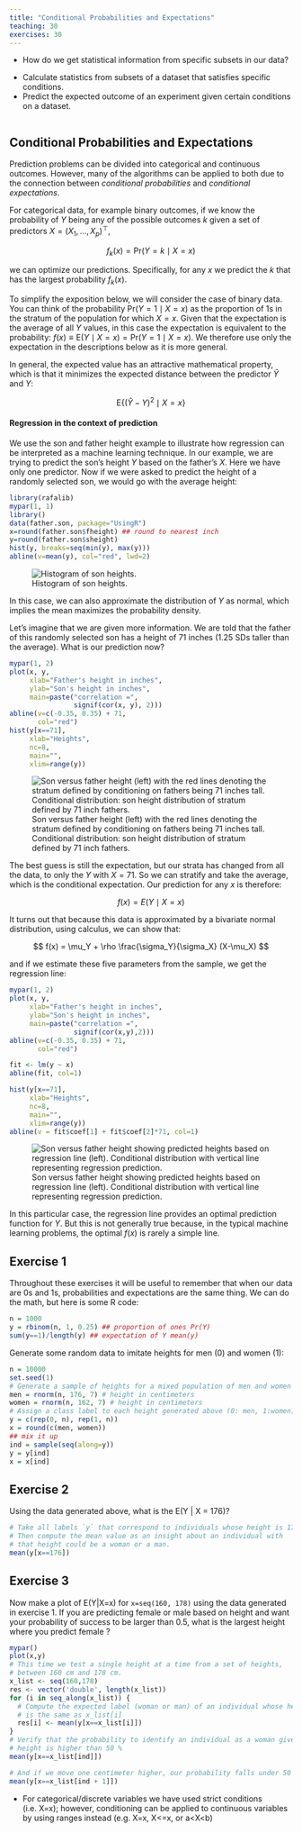 ```yaml
---
title: "Conditional Probabilities and Expectations"
teaching: 30
exercises: 30
---
```


:::::: questions
- How do we get statistical information from specific subsets in our data?
::::::

:::::: objectives
- Calculate statistics from subsets of a dataset that satisfies specific conditions.
- Predict the expected outcome of an experiment given certain conditions on a dataset.
::::::

```r
```

## Conditional Probabilities and Expectations

Prediction problems can be divided into categorical and continuous outcomes. 
However, many of the algorithms can be applied to both due to the connection 
between _conditional probabilities_ and _conditional expectations_. 

For categorical data, for example binary outcomes, if we know the probability of 
$Y$ being any of the possible outcomes $k$ given a  set of predictors 
$X=(X_1,\dots,X_p)^\top$, 

$$
f_k(x) = \mbox{Pr}(Y=k \mid X=x)
$$

we can optimize our predictions. Specifically, for any $x$ we predict the $k$ 
that has the largest probability $f_k(x)$. 

To simplify the exposition below, we will consider the case of binary data. You 
can think of the probability $\mbox{Pr}(Y=1 \mid X=x)$ as the proportion of 1s 
in the stratum of the population for which $X=x$. Given that the expectation is 
the average of all $Y$ values, in this case the expectation is equivalent to the
probability: $f(x) \equiv \mbox{E}(Y \mid X=x)=\mbox{Pr}(Y=1 \mid X=x)$. We 
therefore use only the expectation in the descriptions below as it is more 
general.

In general, the expected value has an attractive mathematical property, which is
that it minimizes the expected distance between the predictor $\hat{Y}$ and $Y$: 

$$
\mbox{E}\{ (\hat{Y} - Y)^2  \mid  X=x \}
$$ 


#### Regression in the context of prediction

We use the son and father height example to illustrate how regression can be 
interpreted as a machine learning technique. In our example, we are trying to 
predict the son's height $Y$ based on the father's $X$. Here we have only one 
predictor. Now if we were asked to predict the height of a randomly selected 
son, we would go with the average height:

```r
library(rafalib)
mypar(1, 1)
library()
data(father.son, package="UsingR")
x=round(father.son$fheight) ## round to nearest inch
y=round(father.son$sheight)
hist(y, breaks=seq(min(y), max(y)))
abline(v=mean(y), col="red", lwd=2)
```

![Histogram of son heights.](./fig/03-conditional-probabilities-expectations-height_hist-1.png)

In this case, we can also approximate the distribution of $Y$ as normal, which 
implies the mean maximizes the probability density. 

Let's imagine that we are given more information. We are told that the father of
this randomly selected son has a height of 71 inches (1.25 SDs taller than the 
average). What is our prediction now? 

```r
mypar(1, 2)
plot(x, y, 
     xlab="Father's height in inches",
     ylab="Son's height in inches",
     main=paste("correlation =",
                signif(cor(x, y), 2)))
abline(v=c(-0.35, 0.35) + 71,
       col="red")
hist(y[x==71], 
     xlab="Heights", 
     nc=8, 
     main="", 
     xlim=range(y))
```

![Son versus father height (left) with the red lines denoting the stratum defined by conditioning on fathers being 71 inches tall. Conditional distribution: son height distribution of stratum defined by 71 inch fathers.](./fig/03-conditional-probabilities-expectations-conditional_distribution-1.png)

The best guess is still the expectation, but our strata has changed from all the
data, to only the $Y$ with $X=71$. So we can stratify and take the average, 
which is the conditional expectation. Our prediction for any $x$ is therefore:

$$
f(x) = E(Y \mid X=x)
$$

It turns out that because this data is approximated by a bivariate normal 
distribution, using calculus, we can show that: 

$$
f(x) = \mu_Y + \rho \frac{\sigma_Y}{\sigma_X} (X-\mu_X)
$$

and if we estimate these five parameters from the sample, we get the regression
line:

```r
mypar(1, 2)
plot(x, y, 
     xlab="Father's height in inches", 
     ylab="Son's height in inches",
     main=paste("correlation =",
                signif(cor(x,y),2)))
abline(v=c(-0.35, 0.35) + 71,
       col="red")

fit <- lm(y ~ x)
abline(fit, col=1)

hist(y[x==71],
     xlab="Heights",
     nc=8,
     main="",
     xlim=range(y))
abline(v = fit$coef[1] + fit$coef[2]*71, col=1)
```

![Son versus father height showing predicted heights based on regression line (left). Conditional distribution with vertical line representing regression prediction.](./fig/03-conditional-probabilities-expectations-regression-1.png)

In this particular case, the regression line provides an optimal prediction 
function for $Y$. But this is not generally true because, in the typical machine
learning problems, the optimal $f(x)$ is rarely a simple line.

::::::::::::::::::::::::::::::::::::: challenge

## Exercise 1
Throughout these exercises it will be useful to remember that when our data 
are 0s and 1s, probabilities and expectations are the same thing. We can do 
the math, but here is some R code:

```r
n = 1000
y = rbinom(n, 1, 0.25) ## proportion of ones Pr(Y)
sum(y==1)/length(y) ## expectation of Y mean(y)
```

Generate some random data to imitate heights for men (0) and women (1):

```r
n = 10000
set.seed(1)
# Generate a sample of heights for a mixed population of men and women
men = rnorm(n, 176, 7) # height in centimeters 
women = rnorm(n, 162, 7) # height in centimeters
# Assign a class label to each height generated above (0: men, 1:women)
y = c(rep(0, n), rep(1, n))
x = round(c(men, women))
## mix it up
ind = sample(seq(along=y))
y = y[ind]
x = x[ind]
```

## Exercise 2
Using the data generated above, what is the E(Y | X = 176)?

:::::::::::::::: solution

```r
# Take all labels `y` that correspond to individuals whose height is 176 cm.
# Then compute the mean value as an insight about an individual with
# that height could be a woman or a man.
mean(y[x==176])
```

:::::::::::::::::::::::::

## Exercise 3
Now make a plot of E(Y|X=x) for `x=seq(160, 178)` using the data generated
in exercise 1.
If you are predicting female or male based on height and want your probability 
of success to be larger than 0.5, what is the largest height where you predict 
female ?

:::::::::::::::: solution

```r
mypar()
plot(x,y)
# This time we test a single height at a time from a set of heights,
# between 160 cm and 178 cm.
x_list <- seq(160,178)
res <- vector('double', length(x_list))
for (i in seq_along(x_list)) {
  # Compute the expected label (woman or man) of an individual whose height
  # is the same as x_list[i]
  res[i] <- mean(y[x==x_list[i]])
}
# Verify that the probability to identify an individual as a woman given their
# height is higher than 50 %
mean(y[x==x_list[ind]])

# And if we move one centimeter higher, our probability falls under 50 %
mean(y[x==x_list[ind + 1]])
```

:::::::::::::::::::::::::

:::::::::::::::::::::::::::::::::::::::::::::::

:::::: keypoints
- For categorical/discrete variables we have used strict conditions (i.e. X=x); however, conditioning can be applied to continuous variables by using ranges instead (e.g. X=x, X<=x, or a<X<b)
::::::